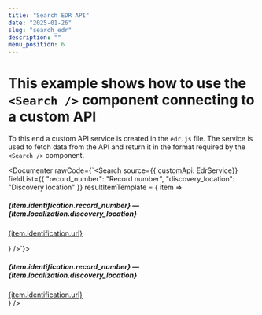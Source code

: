```yaml
---
title: "Search EDR API"
date: "2025-01-26"
slug: "search_edr"
description: ""
menu_position: 6
---
```




# This example shows how to use the `<Search />` component connecting to a custom API

To this end a custom API service is created in the `edr.js` file. The service is used to fetch data from the API and return it in the format required by the `<Search />` component.

<Documenter rawCode={`<Search
    source={{ customApi: EdrService}}
    fieldList={{
      "record_number": "Record number",
      "discovery_location": "Discovery location"
    }}
    resultItemTemplate = { item =>  <div className="card my-3" key={item.identification.record_number}>
    <div className="card-body">
      <h5 className="card-title">
        {item.identification.record_number} — {item.localization.discovery_location}
      </h5>
      <a href={item.identification.url} target="_blank">{item.identification.url}</a>
    </div>
  </div>
    }
/>`}>
  <Search
      source={{ customApi: EdrService}}
      fieldList={{
        "record_number": "Record number",
        "discovery_location": "Discovery location"
      }}
      resultItemTemplate = { item =>  <div className="card my-3" key={item.identification.record_number}>
      <div className="card-body">
        <h5 className="card-title">
          {item.identification.record_number} — {item.localization.discovery_location}
        </h5>
        <a href={item.identification.url} target="_blank">{item.identification.url}</a>
      </div>
    </div>
      }
  />
</Documenter>